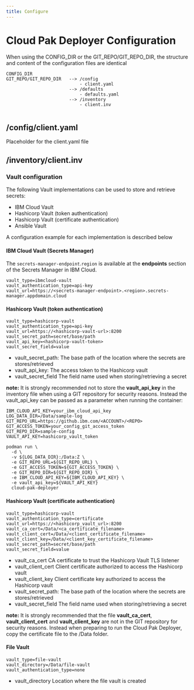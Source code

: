 ```yaml
---
title: Configure
---
```


# Cloud Pak Deployer Configuration

When using the CONFIG_DIR or the GIT_REPO/GIT_REPO_DIR, the structure and content of the configuration files are identical
```
CONFIG_DIR  
GIT_REPO/GIT_REPO_DIR   --> /config
                            - client.yaml
                        --> /defaults
                            - defaults.yaml
                        --> /inventory
                            - client.inv
                      
```

## /config/client.yaml

Placeholder for the client.yaml file

## /inventory/client.inv

### Vault configuration

The following Vault implementations can be used to store and retrieve secrets:
- IBM Cloud Vault
- Hashicorp Vault (token authentication)
- Hashicorp Vault (certificate authentication)
- Ansible Vault

A configuration example for each implementation is described below

#### IBM Cloud Vault (Secrets Manager)

The `secrets-manager-endpoint`.`region` is available at the **endpoints** section of the Secrets Manager in IBM Cloud.
```
vault_type=ibmcloud-vault
vault_authentication_type=api-key
vault_url=https://<secrets-manager-endpoint>.<region>.secrets-manager.appdomain.cloud
```

#### Hashicorp Vault (token authentication)
```
vault_type=hashicorp-vault
vault_authentication_type=api-key
vault_url=https://<hashicorp-vault-url>:8200
vault_secret_path=secret/base/path
vault_api_key=<hashicorp-vault-token>
vault_secret_field=value
```

- vault_secret_path:
  The base path of the location where the secrets are stores/retrieved
- vault_api_key:
  The access token to the Hashicorp vault
- vault_secret_field
  The field name used when storing/retrieving a secret

**note:**
It is strongly recommended not to store the **vault_api_key** in the inventory file when using a GIT repository for security reasons. Instead the vault_api_key can be passed as a parameter when running the container:
```
IBM_CLOUD_API_KEY=your_ibm_cloud_api_key
LOG_DATA_DIR=/Data/sample-log
GIT_REPO_URL=https://github.ibm.com/<ACCOUNT>/<REPO>
GIT_ACCESS_TOKEN=your_config_git_access_token
GIT_REPO_DIR=sample-config
VAULT_API_KEY=hashicorp_vault_token

podman run \
  -d \
  -v ${LOG_DATA_DIR}:/Data:Z \
  -e GIT_REPO_URL=${GIT_REPO_URL} \
  -e GIT_ACCESS_TOKEN=${GIT_ACCESS_TOKEN} \
  -e GIT_REPO_DIR=${GIT_REPO_DIR} \
  -e IBM_CLOUD_API_KEY=${IBM_CLOUD_API_KEY} \
  -e vault_api_key=${VAULT_API_KEY}
  cloud-pak-deployer
```

#### Hashicorp Vault (certificate authentication)
```
vault_type=hashicorp-vault
vault_authentication_type=certificate
vault_url=https://<hashicorp_vault_url>:8200
vault_ca_cert=/Data/<ca_certificate_filename>
vault_client_cert=/Data/<client_certificate_filename>
vault_client_key=/Data/<client_key_certificate_filename>
vault_secret_path=secret/base/path
vault_secret_field=value
```

- vault_ca_cert
  CA certificate to trust the Hashicorp Vault TLS listener
- vault_client_cert
  Client certificate authorized to access the Hashicorp vault
- vault_client_key
  Client certificate key authorized to access the Hashicorp vault
- vault_secret_path:
  The base path of the location where the secrets are stores/retrieved
- vault_secret_field
  The field name used when storing/retrieving a secret

**note:**
It is strongly recommended that the file **vault_ca_cert**, **vault_client_cert** and **vault_client_key** are not in the GIT repository for security reasons. Instead when preparing to run the Cloud Pak Deployer, copy the certificate file to the /Data folder.

#### File Vault 
```
vault_type=file-vault
vault_directory=/Data/file-vault
vault_authentication_type=none
```

- vault_directory
  Location where the file vault is created
